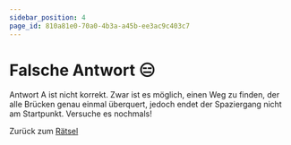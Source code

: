 ```yaml
---
sidebar_position: 4
page_id: 810a81e0-70a0-4b3a-a45b-ee3ac9c403c7
---
```


# Falsche Antwort 😑

Antwort A ist nicht korrekt. Zwar ist es möglich, einen Weg zu finden, der alle Brücken genau einmal überquert, jedoch endet der Spaziergang nicht am Startpunkt. Versuche es nochmals!

Zurück zum [Rätsel](https://mint-26e.gbsl.website/blusjk)